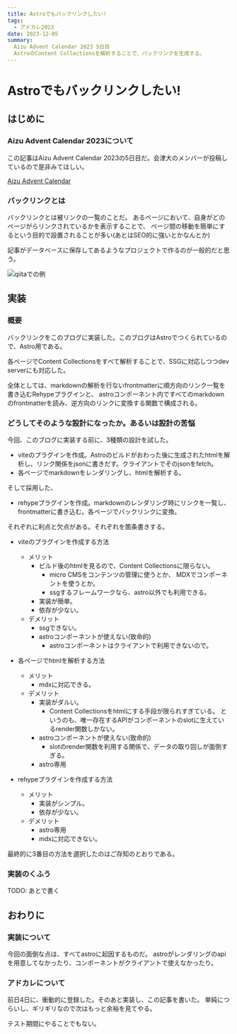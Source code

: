 ```yaml
---
title: Astroでもバックリンクしたい!
tags:
  - アドカレ2023
date: 2023-12-05
summary: 
  Aizu Advent Calendar 2023 5日目
  AstroのContent Collectionsを解析することで、バックリンクを生成する。
---
```


# Astroでもバックリンクしたい!

## はじめに

### Aizu Advent Calendar 2023について

この記事はAizu Advent Calendar 2023の5日目だ。会津大のメンバーが投稿しているので是非みてほしい。

[Aizu Advent Calendar](https://adventar.org/calendars/9379)

### バックリンクとは

バックリンクとは被リンクの一覧のことだ。
あるページにおいて、自身がどのページがらリンクされているかを表示することで、
ページ間の移動を簡単にするという目的で設置されることが多い(あとはSEO的に強いとかなんとか)

記事がデータベースに保存してあるようなプロジェクトで作るのが一般的だと思う。

![qiitaでの例](./qiita_backlink_example.png)

## 実装

### 概要

バックリンクをこのブログに実装した。このブログはAstroでつくられているので、Astro用である。

各ページでContent Collectionsをすべて解析することで、SSGに対応しつつdev serverにも対応した。

全体としては、markdownの解析を行ないfrontmatterに順方向のリンク一覧を書き込むRehypeプラグインと、
astroコンポーネント内ですべてのmarkdownのfrontmatterを読み、逆方向のリンクに変換する関数で構成される。

### どうしてそのような設計になったか。あるいは設計の苦悩

今回、このブログに実装する前に、3種類の設計を試した。

- viteのプラグインを作成。Astroのビルドがおわった後に生成されたhtmlを解析し、リンク関係をjsonに書きだす。クライアントでそのjsonをfetch。
- 各ページでmarkdownをレンダリングし、htmlを解析する。

そして採用した、
- rehypeプラグインを作成。markdownのレンダリング時にリンクを一覧し、frontmatterに書き込む。各ページでバックリンクに変換。

それぞれに利点と欠点がある。それぞれを箇条書きする。

- viteのプラグインを作成する方法
  - メリット
    - ビルド後のhtmlを見るので、Content Collectionsに限らない。
      - micro CMSをコンテンツの管理に使うとか、
      MDXでコンポーネントを使うとか。
      - ssgするフレームワークなら、astro以外でも利用できる。
    - 実装が簡単。
    - 依存が少ない。
  - デメリット
    - ssgできない。
    - astroコンポーネントが使えない(致命的)
      - astroコンポーネントはクライアントで利用できないので。

- 各ページでhtmlを解析する方法
  - メリット
    - mdxに対応できる。
  - デメリット
    - 実装がダルい。
      - Content Collectionsをhtmlにする手段が限られすぎている。
      というのも、唯一存在するAPIがコンポーネントのslotに生えているrender関数しかない。
    - astroコンポーネントが使えない(致命的)
      - slotのrender関数を利用する関係で、データの取り回しが面倒すぎる。
    - astro専用

- rehypeプラグインを作成する方法
  - メリット
    - 実装がシンプル。
    - 依存が少ない。
  - デメリット
    - astro専用
    - mdxに対応できない。

最終的に3番目の方法を選択したのはご存知のとおりである。

### 実装のくふう

TODO: あとで書く

## おわりに

### 実装について

今回の面倒な点は、すべてastroに起因するものだ。
astroがレンダリングのapiを用意してなかったり、コンポーネントがクライアントで使えなかったり。

### アドカレについて

前日4日に、衝動的に登録した。そのあと実装し、この記事を書いた。
単純につらいし、ギリギリなので次はもっと余裕を見てやる。

テスト期間にやることでもない。